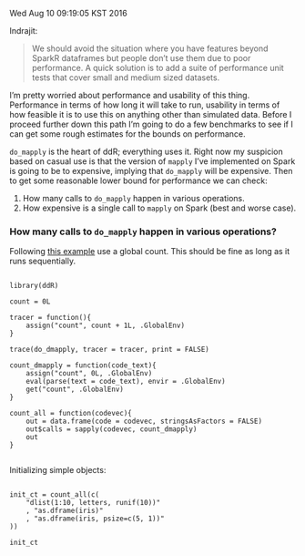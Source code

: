 Wed Aug 10 09:19:05 KST 2016

Indrajit:

> We should avoid the situation where you have features beyond SparkR
> dataframes but people don’t use them due to poor performance. A quick
> solution is to add a suite of performance unit tests that cover small and
> medium sized datasets.

I'm pretty worried about performance and usability of this thing. 
Performance in terms of how long it will take to run, usability in terms of
how feasible it is to use this on anything other than simulated data.
Before I proceed further down this path I'm going to do a few benchmarks
to see if I can get some rough estimates for the bounds on performance.

`do_mapply` is the heart of ddR; everything uses it. Right now my suspicion
based on casual use
is that the version of `mapply` I've implemented on Spark is going to be to
expensive, implying that `do_mapply` will be expensive. Then to get some
reasonable lower bound for performance we can check:

1) How many calls to `do_mapply` happen in various operations.
2) How expensive is a single call to `mapply` on Spark (best and worse
   case).


### How many calls to `do_mapply` happen in various operations?

Following [this
example](http://stackoverflow.com/questions/21687514/r-count-function-calls)
use a global count. This should be fine as long as it runs sequentially.

```

library(ddR)

count = 0L

tracer = function(){
    assign("count", count + 1L, .GlobalEnv)
}

trace(do_dmapply, tracer = tracer, print = FALSE)

count_dmapply = function(code_text){
    assign("count", 0L, .GlobalEnv)
    eval(parse(text = code_text), envir = .GlobalEnv)
    get("count", .GlobalEnv)
}

count_all = function(codevec){
    out = data.frame(code = codevec, stringsAsFactors = FALSE)
    out$calls = sapply(codevec, count_dmapply)
    out
}


```

Initializing simple objects:

```

init_ct = count_all(c(
    "dlist(1:10, letters, runif(10))"
    , "as.dframe(iris)"
    , "as.dframe(iris, psize=c(5, 1))"
))

init_ct

```


